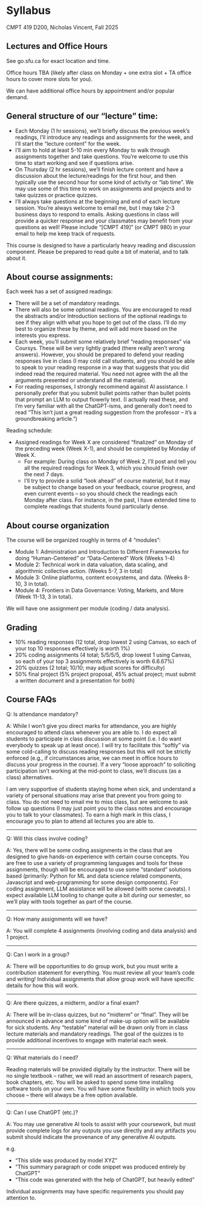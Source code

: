 # Syllabus

CMPT 419 D200, Nicholas Vincent, Fall 2025

## Lectures and Office Hours

See go.sfu.ca for exact location and time. 

Office hours TBA (likely after class on Monday + one extra slot + TA office hours to cover more slots for you).

We can have additional office hours by appointment and/or popular demand.

## General structure of our "lecture" time:

- Each Monday (1 hr sessions), we’ll briefly discuss the previous week’s readings, I’ll introduce any readings and assignments for the week, and I'll start the "lecture content" for the week.
- I’ll aim to hold at least 5-10 min every Monday to walk through assignments together and take questions. You’re welcome to use this time to start working and see if questions arise.
- On Thursday (2 hr sessions), we’ll finish lecture content and have a discussion about the lecture/readings for the first hour, and then typically use the second hour for some kind of activity or "lab time". We may use some of this time to work on assignments and projects and to take quizzes or practice quizzes.
- I’ll always take questions at the beginning and end of each lecture session. You’re always welcome to email me, but I may take 2-3 business days to respond to emails. Asking questions in class will provide a quicker response and your classmates may benefit from your questions as well! Please include "[CMPT 419]" (or CMPT 980) in your email to help me keep track of requests.

This course is designed to have a particularly heavy reading and discussion component. Please be prepared to read quite a bit of material, and to talk about it.

## About course assignments:

Each week has a set of assigned readings:

- There will be a set of mandatory readings.
- There will also be some optional readings. You are encouraged to read the abstracts and/or Introduction sections of the optional readings to see if they align with what you hope to get out of the class. I’ll do my best to organize these by theme, and will add more based on the interests you express.
- Each week, you’ll submit some relatively brief “reading responses” via Coursys. These will be very lightly graded (there really aren't wrong answers). However, you should be prepared to defend your reading responses live in class (I may cold call students, and you should be able to speak to your reading response in a way that suggests that you did indeed read the required material. You need not agree with the all the arguments presented or understand all the material).
- For reading responses, I strongly recommend against AI assistance. I personally prefer that you submit bullet points rather than bullet points that prompt an LLM to output flowerly text. (I actually read these, and I'm very familiar with all the ChatGPT-isms, and generally don't need to read "This isn't just a great reading suggestion from the professor -- it's a groundbreaking article.")

Reading schedule:

- Assigned readings for Week X are considered “finalized” on Monday of the preceding week (Week X-1), and should be completed by Monday of Week X.
  - For example: During class on Monday of Week 2, I’ll post and tell you all the required readings for Week 3, which you should finish over the next 7 days.
  - I’ll try to provide a solid "look ahead" of course material, but it may be subject to change based on your feedback, course progress, and even current events – so you should check the readings each Monday after class. For instance, in the past, I have extended time to complete readings that students found particularly dense.

## About course organization

The course will be organized roughly in terms of 4 “modules”:

- Module 1: Administration and Introduction to Different Frameworks for doing "Human-Centered" or "Data-Centered" Work (Weeks 1-4)
- Module 2: Technical work in data valuation, data scaling, and algorithmic collective action. (Weeks 5-7, 3 in total)
- Module 3: Online platforms, content ecosystems, and data. (Weeks 8-10, 3 in total).
- Module 4: Frontiers in Data Governance: Voting, Markets, and More (Week 11-13, 3 in total).

We will have one assignment per module (coding / data analysis).

## Grading

- 10% reading responses (12 total, drop lowest 2 using Canvas, so each of your top 10 responses effectively is worth 1%)
- 20% coding assignments (4 total; 5/5/5/5, drop lowest 1 using Canvas, so each of your top 3 assignments effectively is worth 6.6.67%)
- 20% quizzes (2 total; 10/10; may adjust scores for difficulty)
- 50% final project (5% project proposal, 45% actual project; must submit a written document and a presentation for both)

## Course FAQs

Q: Is attendance mandatory?

A: While I won’t give you direct marks for attendance, you are highly encouraged to attend class whenever you are able to. I do expect all students to participate in class discussion at some point (i.e. I do want everybody to speak up at least once). I will try to facilitate this "softly" via some cold-calling to discuss reading responses but this will not be strictly enforced (e.g., if circumstances arise, we can meet in office hours to discuss your progress in the course). If a very "loose approach" to soliciting participation isn't working at the mid-point to class, we'll discuss (as a class) alternatives.

I am very supportive of students staying home when sick, and understand a variety of personal situations may arise that prevent you from going to class. You do not need to email me to miss class, but are welcome to ask follow up questions (I may just point you to the class notes and encourage you to talk to your classmates). To earn a high mark in this class, I encourage you to plan to attend all lectures you are able to.

---

Q: Will this class involve coding?

A: Yes, there will be some coding assignments in the class that are designed to give hands-on experience with certain course concepts. You are free to use a variety of programming languages and tools for these assignments, though will be encouraged to use some “standard” solutions based (primarily: Python for ML and data science related components, Javascript and web-programming for some design components). For coding assignment, LLM assistance will be allowed (with some caveats). I expect available LLM tooling to change quite a bit *during* our semester, so we'll play with tools together as part of the course.

---

Q: How many assignments will we have?

A: You will complete 4 assignments (involving coding and data analysis) and 1 project.

---

Q: Can I work in a group?

A: There will be opportunities to do group work, but you must write a contribution statement for everything. You must review all your team’s code and writing! Individual assignments that allow group work will have specific details for how this will work.

---

Q: Are there quizzes, a midterm, and/or a final exam?

A: There will be in-class quizzes, but no "midterm" or "final". They will be announced in advance and some kind of make-up option will be available for sick students. Any “testable” material will be drawn only from in class lecture materials and mandatory readings. The goal of the quizzes is to provide additional incentives to engage with material each week.

---

Q: What materials do I need?

Reading materials will be provided digitally by the instructor. There will be no single textbook -- rather, we will read an assortment of research papers, book chapters, etc. You will be asked to spend some time installing software tools on your own. You will have some flexibility in which tools you choose – there will always be a free option available.


---

Q: Can I use ChatGPT (etc.)?

A: You may use generative AI tools to assist with your coursework, but must provide complete logs for any outputs you use directly and any artifacts you submit should indicate the provenance of any generative AI outputs. 

e.g.

- “This slide was produced by model XYZ”
- “This summary paragraph or code snippet was produced entirely by ChatGPT”
- “This code was generated with the help of ChatGPT, but heavily edited”

Individual assignments may have specific requirements you should pay attention to.